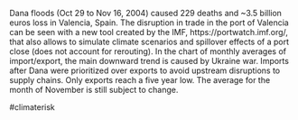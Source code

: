 Dana floods (Oct 29 to Nov 16, 2004) caused 229 deaths and ~3.5 billion euros loss in Valencia, Spain. 
The disruption in trade in the port of Valencia can be seen with a new tool created by the IMF, https://portwatch.imf.org/,
that also allows to simulate climate scenarios and spillover effects of a port close (does not account for rerouting).
In the chart of monthly averages of import/export, the main downward trend is caused by Ukraine war. Imports after Dana were prioritized over exports to avoid upstream disruptions to supply chains. Only exports reach a five year low. The average for the month of November is still subject to change. 

#climaterisk
